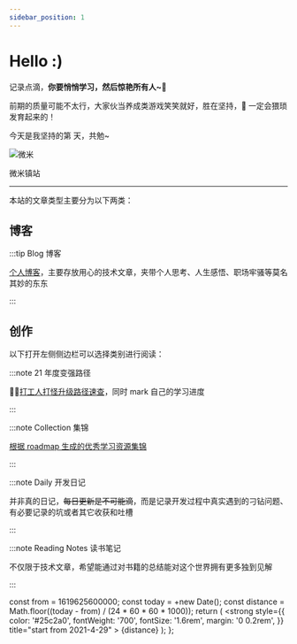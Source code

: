 ```yaml
---
sidebar_position: 1
---
```


# Hello :)

记录点滴，**你要悄悄学习，然后惊艳所有人~💖**

前期的质量可能不太行，大家伙当养成类游戏笑笑就好，胜在坚持，👴 一定会猥琐发育起来的！

今天是我坚持的第 <Highlight/> 天，共勉~

<p style={{ textAlign: 'center', padding: '30px 0' }}>
  <img
    alt="微米"
    src="https://i.loli.net/2021/07/11/PVR5GhjXu9OIKYC.jpg"
    style={{ width: '20rem' }}
  />
  <p style={{ fontWeight: 'bold' }}>微米镇站</p>
</p>

---

本站的文章类型主要分为以下两类：

## 博客

:::tip Blog 博客

[个人博客](/blog)，主要存放用心的技术文章，夹带个人思考、人生感悟、职场牢骚等莫名其妙的东东

:::

## 创作

以下打开左侧侧边栏可以选择类别进行阅读：

:::note 21 年度变强路径

[打工人打怪升级路径速查](/docs/21年度变强路径)，同时 mark 自己的学习进度

:::

:::note Collection 集锦

[根据 roadmap 生成的优秀学习资源集锦](/docs/collections)

:::

:::note Daily 开发日记

并非真的日记，~~每日更新是不可能滴~~，而是记录开发过程中真实遇到的刁钻问题、有必要记录的坑或者其它收获和吐槽

:::

:::note Reading Notes 读书笔记

不仅限于技术文章，希望能通过对书籍的总结能对这个世界拥有更多独到见解

:::

  const from = 1619625600000;
  const today = +new Date();
  const distance = Math.floor((today - from) / (24 * 60 * 60 * 1000));
  return (
    <strong
      style={{
        color: '#25c2a0',
        fontWeight: '700',
        fontSize: '1.6rem',
        margin: '0 0.2rem',
      }}
      title="start from 2021-4-29"
    >
      {distance}
    </strong>
  );
};
